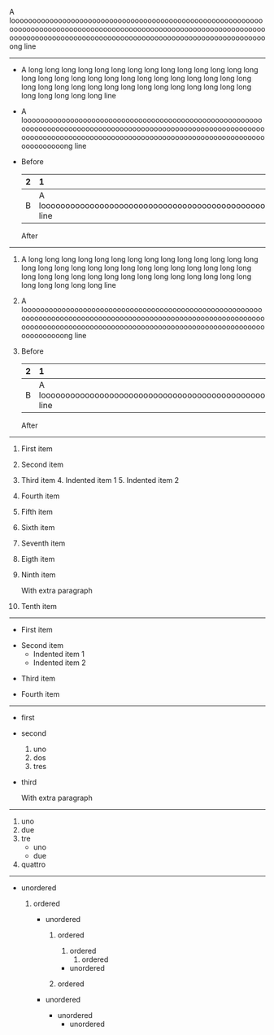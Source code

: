 A loooooooooooooooooooooooooooooooooooooooooooooooooooooooooooooooooooooooooooooooooooooooooooooooooooooooooooooooooooooooooooooooooooooooooooooooooooooooooooooooooooooooooooooooooooong line

---

- A long long long long long long long long long long long long long long long long long long long long long long long long long long long long long long long long long long long long long long long long long long long long long long long line

- A loooooooooooooooooooooooooooooooooooooooooooooooooooooooooooooooooooooooooooooooooooooooooooooooooooooooooooooooooooooooooooooooooooooooooooooooooooooooooooooooooooooooooooooooooooong line

- Before

  | 2   | 1                                                                                                                                                                                              |
  | :-- | :--------------------------------------------------------------------------------------------------------------------------------------------------------------------------------------------- |
  | B   | A loooooooooooooooooooooooooooooooooooooooooooooooooooooooooooooooooooooooooooooooooooooooooooooooooooooooooooooooooooooooooooooooooooooooooooooooooooooooooooooooooooooooooooooooooooong line |

  After

---

1. A long long long long long long long long long long long long long long long long long long long long long long long long long long long long long long long long long long long long long long long long long long long long long long long line

1. A loooooooooooooooooooooooooooooooooooooooooooooooooooooooooooooooooooooooooooooooooooooooooooooooooooooooooooooooooooooooooooooooooooooooooooooooooooooooooooooooooooooooooooooooooooong line

1. Before

   | 2   | 1                                                                                                                                                                                              |
   | :-- | :--------------------------------------------------------------------------------------------------------------------------------------------------------------------------------------------- |
   | B   | A loooooooooooooooooooooooooooooooooooooooooooooooooooooooooooooooooooooooooooooooooooooooooooooooooooooooooooooooooooooooooooooooooooooooooooooooooooooooooooooooooooooooooooooooooooong line |

   After

---

1. First item
2. Second item
3. Third item
   4. Indented item 1
   5. Indented item 2
4. Fourth item
5. Fifth item
6. Sixth item
7. Seventh item
8. Eigth item
9. Ninth item

   With extra paragraph

10. Tenth item

---

- First item

* Second item
  - Indented item 1
  - Indented item 2

- Third item

* Fourth item

---

- first
- second
  1. uno
  2. dos
  3. tres
- third

  With extra paragraph

---

1. uno
2. due
3. tre
   - uno
   - due
4. quattro

---

- unordered

  1. ordered

     - unordered

       1. ordered

          1. ordered
             1. ordered

          - unordered

       1. ordered

     - unordered
       - unordered
         - unordered
